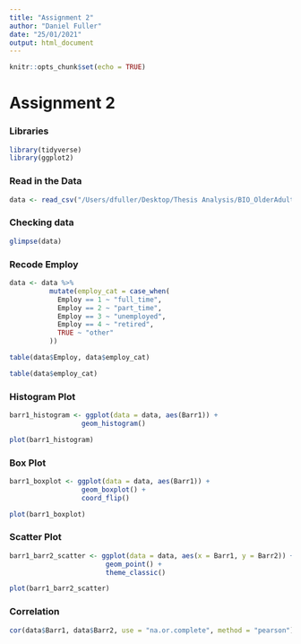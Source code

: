 ```yaml
---
title: "Assignment 2"
author: "Daniel Fuller"
date: "25/01/2021"
output: html_document
---
```


```r
knitr::opts_chunk$set(echo = TRUE)
```

# Assignment 2

### Libraries 

```r
library(tidyverse)
library(ggplot2)
```

### Read in the Data

```r
data <- read_csv("/Users/dfuller/Desktop/Thesis Analysis/BIO_OlderAdultPilot_6000_SA.csv")
```

### Checking data

```r
glimpse(data)
```

### Recode Employ

```r
data <- data %>% 
          mutate(employ_cat = case_when(
            Employ == 1 ~ "full_time", 
            Employ == 2 ~ "part_time", 
            Employ == 3 ~ "unemployed", 
            Employ == 4 ~ "retired",
            TRUE ~ "other"
          ))

table(data$Employ, data$employ_cat)

table(data$employ_cat)
```

### Histogram Plot

```r
barr1_histogram <- ggplot(data = data, aes(Barr1)) + 
                  geom_histogram()

plot(barr1_histogram)
```

### Box Plot

```r
barr1_boxplot <- ggplot(data = data, aes(Barr1)) + 
                  geom_boxplot() +
                  coord_flip()

plot(barr1_boxplot)
```

### Scatter Plot

```r
barr1_barr2_scatter <- ggplot(data = data, aes(x = Barr1, y = Barr2)) + 
                        geom_point() + 
                        theme_classic()

plot(barr1_barr2_scatter)
```

### Correlation

```r
cor(data$Barr1, data$Barr2, use = "na.or.complete", method = "pearson")
```

